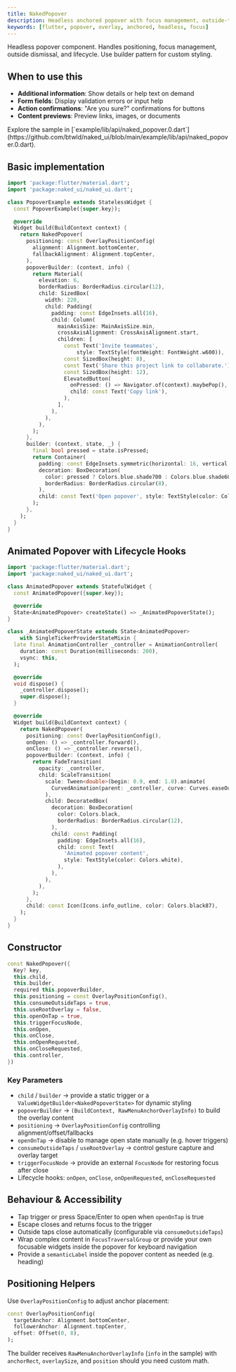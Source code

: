 ```yaml
---
title: NakedPopover
description: Headless anchored popover with focus management, outside-tap dismissal, and lifecycle hooks
keywords: [flutter, popover, overlay, anchored, headless, focus]
---
```


Headless popover component. Handles positioning, focus management, outside dismissal, and lifecycle. Use builder pattern for custom styling.

## When to use this

- **Additional information**: Show details or help text on demand
- **Form fields**: Display validation errors or input help
- **Action confirmations**: "Are you sure?" confirmations for buttons
- **Content previews**: Preview links, images, or documents

<Info>
  Explore the sample in [`example/lib/api/naked_popover.0.dart`](https://github.com/btwld/naked_ui/blob/main/example/lib/api/naked_popover.0.dart).
</Info>

## Basic implementation

```dart
import 'package:flutter/material.dart';
import 'package:naked_ui/naked_ui.dart';

class PopoverExample extends StatelessWidget {
  const PopoverExample({super.key});

  @override
  Widget build(BuildContext context) {
    return NakedPopover(
      positioning: const OverlayPositionConfig(
        alignment: Alignment.bottomCenter,
        fallbackAlignment: Alignment.topCenter,
      ),
      popoverBuilder: (context, info) {
        return Material(
          elevation: 6,
          borderRadius: BorderRadius.circular(12),
          child: SizedBox(
            width: 220,
            child: Padding(
              padding: const EdgeInsets.all(16),
              child: Column(
                mainAxisSize: MainAxisSize.min,
                crossAxisAlignment: CrossAxisAlignment.start,
                children: [
                  const Text('Invite teammates',
                      style: TextStyle(fontWeight: FontWeight.w600)),
                  const SizedBox(height: 8),
                  const Text('Share this project link to collaborate.'),
                  const SizedBox(height: 12),
                  ElevatedButton(
                    onPressed: () => Navigator.of(context).maybePop(),
                    child: const Text('Copy link'),
                  ),
                ],
              ),
            ),
          ),
        );
      },
      builder: (context, state, _) {
        final bool pressed = state.isPressed;
        return Container(
          padding: const EdgeInsets.symmetric(horizontal: 16, vertical: 10),
          decoration: BoxDecoration(
            color: pressed ? Colors.blue.shade700 : Colors.blue.shade600,
            borderRadius: BorderRadius.circular(8),
          ),
          child: const Text('Open popover', style: TextStyle(color: Colors.white)),
        );
      },
    );
  }
}
```

## Animated Popover with Lifecycle Hooks

```dart
import 'package:flutter/material.dart';
import 'package:naked_ui/naked_ui.dart';

class AnimatedPopover extends StatefulWidget {
  const AnimatedPopover({super.key});

  @override
  State<AnimatedPopover> createState() => _AnimatedPopoverState();
}

class _AnimatedPopoverState extends State<AnimatedPopover>
    with SingleTickerProviderStateMixin {
  late final AnimationController _controller = AnimationController(
    duration: const Duration(milliseconds: 200),
    vsync: this,
  );

  @override
  void dispose() {
    _controller.dispose();
    super.dispose();
  }

  @override
  Widget build(BuildContext context) {
    return NakedPopover(
      positioning: const OverlayPositionConfig(),
      onOpen: () => _controller.forward(),
      onClose: () => _controller.reverse(),
      popoverBuilder: (context, info) {
        return FadeTransition(
          opacity: _controller,
          child: ScaleTransition(
            scale: Tween<double>(begin: 0.9, end: 1.0).animate(
              CurvedAnimation(parent: _controller, curve: Curves.easeOutBack),
            ),
            child: DecoratedBox(
              decoration: BoxDecoration(
                color: Colors.black,
                borderRadius: BorderRadius.circular(12),
              ),
              child: const Padding(
                padding: EdgeInsets.all(16),
                child: const Text(
                  'Animated popover content',
                  style: TextStyle(color: Colors.white),
                ),
              ),
            ),
          ),
        );
      },
      child: const Icon(Icons.info_outline, color: Colors.black87),
    );
  }
}
```

## Constructor

```dart
const NakedPopover({
  Key? key,
  this.child,
  this.builder,
  required this.popoverBuilder,
  this.positioning = const OverlayPositionConfig(),
  this.consumeOutsideTaps = true,
  this.useRootOverlay = false,
  this.openOnTap = true,
  this.triggerFocusNode,
  this.onOpen,
  this.onClose,
  this.onOpenRequested,
  this.onCloseRequested,
  this.controller,
})
```

### Key Parameters

- `child` / `builder` → provide a static trigger or a `ValueWidgetBuilder<NakedPopoverState>` for dynamic styling
- `popoverBuilder` → `(BuildContext, RawMenuAnchorOverlayInfo)` to build the overlay content
- `positioning` → `OverlayPositionConfig` controlling alignment/offset/fallbacks
- `openOnTap` → disable to manage open state manually (e.g. hover triggers)
- `consumeOutsideTaps` / `useRootOverlay` → control gesture capture and overlay target
- `triggerFocusNode` → provide an external `FocusNode` for restoring focus after close
- Lifecycle hooks: `onOpen`, `onClose`, `onOpenRequested`, `onCloseRequested`

## Behaviour & Accessibility

- Tap trigger or press Space/Enter to open when `openOnTap` is true
- Escape closes and returns focus to the trigger
- Outside taps close automatically (configurable via `consumeOutsideTaps`)
- Wrap complex content in `FocusTraversalGroup` or provide your own focusable widgets inside the popover for keyboard navigation
- Provide a `semanticLabel` inside the popover content as needed (e.g. heading)

## Positioning Helpers

Use `OverlayPositionConfig` to adjust anchor placement:

```dart
const OverlayPositionConfig(
  targetAnchor: Alignment.bottomCenter,
  followerAnchor: Alignment.topCenter,
  offset: Offset(0, 8),
);
```

The builder receives `RawMenuAnchorOverlayInfo` (`info` in the sample) with `anchorRect`, `overlaySize`, and `position` should you need custom math.
